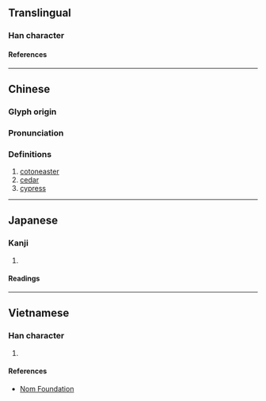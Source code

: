 {{character info}}
==Translingual==

===Han character===
{{Han char|rn=75|rad=木|as=08|sn=12|four=47920|canj=DPFD|ids=⿰木匊}}

====References====
{{Han ref|kx=0536.010|dkj=15014|dj=0923.150|hdz=21236.080|uh=6908}}

----

==Chinese==
{{zh-forms}}

===Glyph origin===
{{Han etym}}

===Pronunciation===
{{zh-pron
|m=jú
|c=guk1
|mc=y
|oc=y
|ma=
|cat=n
}}

===Definitions===
{{zh-hanzi}}

# [[cotoneaster]]
# [[cedar]]
# [[cypress]]

----

==Japanese==

===Kanji===
{{ja-kanji|grade=|rs=木08}}

# {{rfdef|ja|sort=木08}}

====Readings====
{{ja-readings
|on=きく, こく
|kun=ひのき
}}

----

==Vietnamese==

===Han character===
{{vi-readings|rs=木08|reading=guốc}}

# {{rfdef|vi|sort=木08}}

====References====
* [http://nomfoundation.org/common/nom_details.php?codepoint=6908 Nom Foundation]